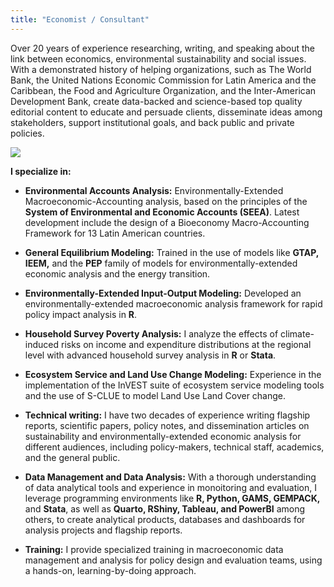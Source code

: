 ```yaml
---
title: "Economist / Consultant"
---
```


::: {layout="[2,1]" layout-valign="top"}
Over 20 years of experience researching, writing, and speaking about the link between economics, environmental sustainability and social issues. With a demonstrated history of helping organizations, such as The World Bank, the United Nations Economic Commission for Latin America and the Caribbean, the Food and Agriculture Organization, and the Inter-American Development Bank, create data-backed and science-based top quality editorial content to educate and persuade clients, disseminate ideas among stakeholders, support institutional goals, and back public and private policies.

![](images/Renato_Vargas.JPG)
:::

**I specialize in:**

- **Environmental Accounts Analysis:** Environmentally-Extended Macroeconomic-Accounting analysis, based on the principles of the **System of Environmental and Economic Accounts (SEEA)**. Latest development include the design of a Bioeconomy Macro-Accounting Framework for 13 Latin American countries.

- **General Equilibrium Modeling:** Trained in the use of models like **GTAP, IEEM,** and the **PEP** family of models for environmentally-extended economic analysis and the energy transition.

- **Environmentally-Extended Input-Output Modeling:** Developed an environmentally-extended macroeconomic analysis framework for rapid policy impact analysis in **R**.

- **Household Survey Poverty Analysis:** I analyze the effects of climate-induced risks on income and expenditure distributions at the regional level with advanced household survey analysis in **R** or **Stata**.

- **Ecosystem Service and Land Use Change Modeling:** Experience in the implementation of the InVEST suite of ecosystem service modeling tools and the use of S-CLUE to model Land Use Land Cover change. 

- **Technical writing:** I have two decades of experience writing flagship reports, scientific papers, policy notes, and dissemination articles on sustainability and environmentally-extended economic analysis for different audiences, including policy-makers, technical staff, academics, and the general public.

- **Data Management and Data Analysis:** With a thorough understanding of data analytical tools and experience in monoitoring and evaluation, I leverage programming environments like **R, Python, GAMS, GEMPACK,** and **Stata**, as well as **Quarto, RShiny, Tableau, and PowerBI** among others, to create analytical products, databases and dashboards for analysis projects and flagship reports.

- **Training:** I provide specialized training in macroeconomic data management and analysis for policy design and evaluation teams, using a hands-on, learning-by-doing approach.

